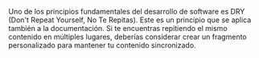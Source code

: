 Uno de los principios fundamentales del desarrollo de software es DRY (Don't Repeat
Yourself, No Te Repitas). Este es un principio que se aplica también a la
documentación. Si te encuentras repitiendo el mismo contenido en múltiples lugares, deberías
considerar crear un fragmento personalizado para mantener tu contenido sincronizado.
